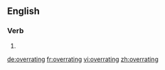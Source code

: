 ==English==

===Verb===
{{head|en}}

# {{present participle of|overrate|lang=en}}

[[de:overrating]]
[[fr:overrating]]
[[vi:overrating]]
[[zh:overrating]]